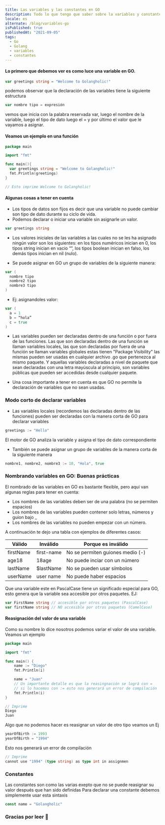 ```yaml
---
title: Las variables y las constantes en GO
description: Todo lo que tengo que saber sobre la variables y constantes en GO.
locale: es
alternate: /blog/variables-go
isPublished: true
publishedAt: "2021-09-05"
tags:
  - Go
  - Golang
  - variables
  - constantes
---
```


#### Lo primero que debemos ver es como luce una variable en GO.
```go
var greetings string = "Welcome to Golangholic!"
```
podemos observar que la declaración de las variables tiene la siguiente estructura

```go
var nombre tipo = expresión
```
vemos que inicia con la palabra reservada var, luego el nombre de la variable, luego el tipo de dato 
luego el = y por último el valor que le vayamos a asignar.

#### Veamos un ejemplo en una función
```go
package main

import "fmt"

func main(){
  var greetings string = "Welcome to Golangholic!"
  fmt.Println(greetings)
}

// Esto imprime Welcome to Golangholic!
```

#### Algunas cosas a tener en cuenta
- Los tipos de datos son fijos es decir que una variable no puede cambiar son tipo de dato durante su ciclo de vida.
- Podemos declarar o iniciar una variable sin asignarle un valor.
```go
var greetings string
```
- Los valores iniciales de las variables a las cuales no se les ha asignado ningún valor son los siguientes: en los tipos numéricos inician en 0,
los tipos string inician en vacio “”, los tipos boolean inician en falso, los demás tipos inician en nil (nulo). 

- Se puede asignar en GO un grupo de variables de la siguiente manera:
```go
var (
  nombre tipo
  nombre2 tipo
  nombre3 tipo
)
```

- Ej: asignandoles valor:
```go
var (
  a = 1
  b = “hola”
  c = true
)
```

- Las variables pueden ser declaradas dentro de una función o por fuera de las funciones. Las que son declaradas dentro de una función
 se llaman variables locales, las que son declaradas por fuera de una función se llaman variables globales estas tienen "Package Visibility"
  las mismas pueden ser usadas en cualquier archivo .go que pertenezca al mismo paquete. Y aquellas variables declaradas a nivel
   de paquete que sean declaradas con una letra mayúscula al principio, son variables públicas que pueden ser accedidas desde cualquier paquete.

- Una cosa importante a tener en cuenta es que GO no permite la declaración de variables que no sean usadas.

### Modo corto de declarar variables

- Las variables locales (recordemos las declaradas dentro de las funciones) pueden ser declaradas con la manera corta de GO para declarar variables
```go
greetings := "Hello"
```
El motor de GO analiza la variable y asigna el tipo de dato correspondiente
- También se puede asignar un grupo de variables de la manera corta de la siguiente manera
```go
nombre1, nombre2, nombre3 := 10, "Hola", true
```

### Nombrando variables en GO: Buenas prácticas

El nombrado de las variables en GO es bastante flexible, pero aqui van algunas reglas para tener en cuenta:

- Los nombres de las variables deben ser de una palabra (no se permiten espacios)
- Los nombres de las variables pueden contener solo letras, números y guion bajo _
- Los nombres de las variables no pueden empezar con un número.

A continuación te dejo una tabla con ejemplos de diferentes casos:

<table style={{width: "100%", textAlign: 'center'}}>
<thead>
  <tr style={{border: '1px solid blue'}}>
    <th>Válido</th>
    <th>Inválido</th>
    <th>Porque es inválido</th>
  </tr>
  </thead>
  <tbody>
  <tr style={{border: '1px solid blue'}}>
    <td>firstName</td>
    <td>first-name</td>
    <td>No se permiten guiones medio (-)</td>
  </tr>
  <tr style={{border: '1px solid blue'}}>
    <td>age18</td>
    <td>18age</td>
    <td>No puede inciar con un número</td>
  </tr>
  <tr style={{border: '1px solid blue'}}>
    <td>lastName</td>
    <td>$lastName</td>
    <td>No se pueden usar símbolos</td>
  </tr>
  <tr style={{border: '1px solid blue'}}>
    <td>userName</td>
    <td>user name</td>
    <td>No puede haber espacios</td>
  </tr>
  </tbody>
</table>

Que una variable este en PascalCase tiene un significado especial para GO, esto genera que la variable sea accesible por otros paquetes. EJ:
```go
var FirstName string // accesible por otros paquetes (PascalCase)
var firstName string // NO accesible por otros paquetes (CamelCase)
``` 

#### Reasignación del valor de una variable

Como su nombre lo dice nosotros podemos variar el valor de una variable. Veamos un ejemplo

```go
package main

import "fmt"

func main() {
    name := "Diego"
    fmt.Println(i)

    name = "Juan" 
    // Un importante detalle es que la reasingnación se lográ con = 
    // si lo hacemos con := esto nos generará un error de compilación
    fmt.Println(i)
}

// Imprime
Diego
Juan
```

Algo que no podemos hacer es reasignar un valor de otro tipo veamos un Ej

```go
yearOfBirth := 1993
yearOfBirth = "1994"
```
Esto nos generará un error de compilación
```go
// Imprime
cannot use "1994" (type string) as type int in assignmen
```

### Constantes

Las constantes son como las varias exepto que no se puede reasignar su valor después que han sido definidas
Para declarar una constante debemos simplemente usar esta sintaxis
```go
const name = "Golangholic"
```
### Gracias por leer 🙌